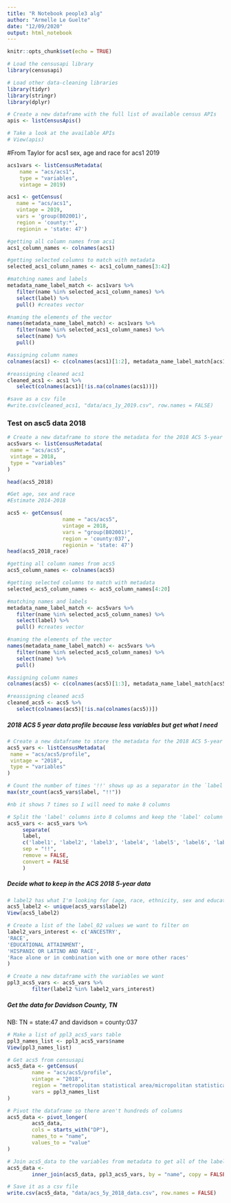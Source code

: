 ```yaml
---
title: "R Notebook people3 alg"
author: "Armelle Le Guelte"
date: "12/09/2020"
output: html_notebook
--- 
```

```r
knitr::opts_chunk$set(echo = TRUE)
```


```r
# Load the censusapi library
library(censusapi)

# Load other data-cleaning libraries
library(tidyr)
library(stringr)
library(dplyr)

# Create a new dataframe with the full list of available census APIs
apis <- listCensusApis()

# Take a look at the available APIs
# View(apis)
```

#From Taylor for acs1 sex, age and race for acs1 2019

```r
acs1vars <- listCensusMetadata(
    name = "acs/acs1", 
    type = "variables",
    vintage = 2019)
```

```r
acs1 <- getCensus(
   name = "acs/acs1",
   vintage = 2019,
   vars = 'group(B02001)',
   region = 'county:*',
   regionin = 'state: 47')
```


```r
#getting all column names from acs1
acs1_column_names <- colnames(acs1)

#getting selected columns to match with metadata
selected_acs1_column_names <- acs1_column_names[3:42]

#matching names and labels 
metadata_name_label_match <- acs1vars %>%
   filter(name %in% selected_acs1_column_names) %>%
   select(label) %>%
   pull() #creates vector

#naming the elements of the vector
names(metadata_name_label_match) <- acs1vars %>%
   filter(name %in% selected_acs1_column_names) %>%
   select(name) %>%
   pull() 

#assigning column names
colnames(acs1) <- c(colnames(acs1)[1:2], metadata_name_label_match[acs1_column_names[3:42]], colnames(acs1)[43:44])

#reassigning cleaned acs1
cleaned_acs1 <- acs1 %>% 
   select(colnames(acs1)[!is.na(colnames(acs1))]) 
```

```r
#save as a csv file
#write.csv(cleaned_acs1, "data/acs_1y_2019.csv", row.names = FALSE)
```

### Test on asc5 data 2018

```r

# Create a new dataframe to store the metadata for the 2018 ACS 5-year dataset
acs5vars <- listCensusMetadata(
 name = "acs/acs5",
 vintage = 2018,
 type = "variables"
)

head(acs5_2018)

```

```r
#Get age, sex and race
#Estimate 2014-2018

acs5 <- getCensus( 
                  name = "acs/acs5",   
                  vintage = 2018, 
                  vars = "group(B02001)",
                  region = 'county:037',
                  regionin = 'state: 47')
head(acs5_2018_race)
```

```r
#getting all column names from acs5
acs5_column_names <- colnames(acs5)

#getting selected columns to match with metadata
selected_acs5_column_names <- acs5_column_names[4:20]

#matching names and labels 
metadata_name_label_match <- acs5vars %>%
   filter(name %in% selected_acs5_column_names) %>%
   select(label) %>%
   pull() #creates vector

#naming the elements of the vector
names(metadata_name_label_match) <- acs5vars %>%
   filter(name %in% selected_acs5_column_names) %>%
   select(name) %>%
   pull() 

#assigning column names
colnames(acs5) <- c(colnames(acs5)[1:3], metadata_name_label_match[acs5_column_names[4:20]],colnames(acs5)[21:44])

#reassigning cleaned acs5
cleaned_acs5 <- acs5 %>% 
   select(colnames(acs5)[!is.na(colnames(acs5))]) 

```



##### 2018 ACS 5 year data profile because less variables but get what I need

```r

# Create a new dataframe to store the metadata for the 2018 ACS 5-year dataset
acs5_vars <- listCensusMetadata(
 name = "acs/acs5/profile",
 vintage = "2018",
 type = "variables"
)
```


```r
# Count the number of times '!!' shows up as a separator in the `label` field
max(str_count(acs5_vars$label, "!!"))

#nb it shows 7 times so I will need to make 8 columns

# Split the 'label' columns into 8 columns and keep the 'label' column
acs5_vars <- acs5_vars %>%
     separate(
     label,
     c('label1', 'label2', 'label3', 'label4', 'label5', 'label6', 'label7', 'label8'),
     sep = "!!",
     remove = FALSE,
     convert = FALSE
     )
```

##### Decide what to keep in the ACS 2018 5-year data

```r
# label2 has what I'm looking for (age, race, ethnicity, sex and education)
acs5_label2 <- unique(acs5_vars$label2)
View(acs5_label2)
```


```r
# Create a list of the label_02 values we want to filter on
label2_vars_interest <- c('ANCESTRY',
'RACE',
'EDUCATIONAL ATTAINMENT',
'HISPANIC OR LATINO AND RACE',
'Race alone or in combination with one or more other races'
)

# Create a new dataframe with the variables we want
ppl3_acs5_vars <- acs5_vars %>% 
        filter(label2 %in% label2_vars_interest)
```

##### Get the data for Davidson County, TN
NB: TN = state:47 and davidson = county:037

```r
# Make a list of ppl3_acs5_vars table
ppl3_names_list <- ppl3_acs5_vars$name
View(ppl3_names_list)

# Get acs5 from censusapi
acs5_data <- getCensus(
        name = "acs/acs5/profile",
        vintage = "2018",
        region = "metropolitan statistical area/micropolitan statistical area:34980, 16860, 28940, 32820",
        vars = ppl3_names_list
)

```

```r
# Pivot the dataframe so there aren't hundreds of columns
acs5_data <- pivot_longer(
        acs5_data,
        cols = starts_with("DP"),
        names_to = "name",
        values_to = "value"
)
```

```r
# Join acs5_data to the variables from metadata to get all of the labels information
acs5_data <-
        inner_join(acs5_data, ppl3_acs5_vars, by = "name", copy = FALSE)
```

```r
# Save it as a csv file
write.csv(acs5_data, "data/acs_5y_2018_data.csv", row.names = FALSE)
```

